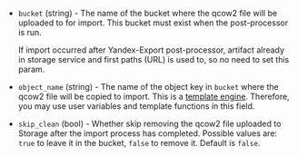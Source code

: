 <!-- Code generated from the comments of the Config struct in post-processor/yandex-import/post-processor.go; DO NOT EDIT MANUALLY -->

- `bucket` (string) - The name of the bucket where the qcow2 file will be uploaded to for import.
  This bucket must exist when the post-processor is run.
  
  If import occurred after Yandex-Export post-processor, artifact already
  in storage service and first paths (URL) is used to, so no need to set this param.

- `object_name` (string) - The name of the object key in `bucket` where the qcow2 file will be copied to import.
  This is a [template engine](/packer/docs/templates/legacy_json_templates/engine).
  Therefore, you may use user variables and template functions in this field.

- `skip_clean` (bool) - Whether skip removing the qcow2 file uploaded to Storage
  after the import process has completed. Possible values are: `true` to
  leave it in the bucket, `false` to remove it. Default is `false`.

<!-- End of code generated from the comments of the Config struct in post-processor/yandex-import/post-processor.go; -->
